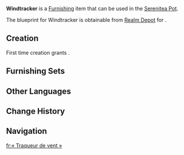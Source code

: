 {{Furnishing Infobox
|id             = 363406
|image          = Item Windtracker.png
|category       = Ornaments
|subcategory    = Utensil
|quality        = 3
|adeptal_energy = 60
|load           = 85
|reduced_load   = 64
|description    = A mask adorned with goggles and feathers that you can find being sold at [[Chuwen Fair]] in the [[Stadium of the Sacred Flame]]. The goggles represent the courage to resist the storm, and the feathers represent the yearning for the sky. Countless heroes in their respective tales were propelled by such courage and yearning to embark on their journeys and keep moving forward.
|blueprint      = Realm Depot
}}
'''Windtracker''' is a [[Furnishing]] item that can be used in the [[Serenitea Pot]].

The blueprint for Windtracker is obtainable from [[Realm Depot]] for {{Item|Realm Currency|30|x=160}}.

==Creation==
First time creation grants {{Item|Trust|24|x=60}}.
{{Recipe
|type = Creation
|time = 14h
|Fabric = 4
|Yellow Dye = 2
|Blue Dye = 2
|sort = Fabric;Yellow Dye;Blue Dye
}}

==Furnishing Sets==
{{Craft Usage}}

==Other Languages==
{{Other Languages
|en       = Windtracker
|zhs      = 「逐风人」
|zhs_rm   = 
|zht      = 「逐風人」
|zht_rm   = 
|zh_tl    = 
|ja       = 「風追い人」
|ja_rm    = 
|ja_tl    = 
|ko       = 「바람을 쫓는 자」
|ko_tl    = 
|es       = Rastreavientos
|es_tl    = Windtracker
|fr       = « Traqueur de vent »
|fr_tl    = "Wind Tracker"
|ru       = Ветролов
|ru_tl    = 
|th       = "ผู้ไขว่คว้าลม"
|th_rm    = 
|th_tl    = 
|vi       = Người Đuổi Theo Gió
|vi_tl    = 
|de       = „Jäger des Windes“
|de_tl    = "Windhunter"
|id       = "Pengejar Angin"
|id_tl    = "Wind Chaser"
|pt       = Rastreador do Vento
|pt_tl    = 
|tr       = Rüzgarın İzinde
|tr_tl    = 
|it       = Tracciavento
|it_tl    = 
}}

==Change History==
{{Change History|5.1}}

==Navigation==
{{Furnishing Navbox|interior}}

[[fr:« Traqueur de vent »]]